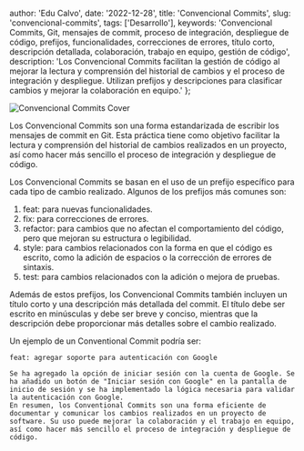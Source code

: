 
  author: 'Edu Calvo',
  date: '2022-12-28',
  title: 'Convencional Commits',
  slug: 'convencional-commits',
  tags: ['Desarrollo'],
  keywords:
    'Convencional Commits, Git, mensajes de commit, proceso de integración, despliegue de código, prefijos, funcionalidades, correcciones de errores, título corto, descripción detallada, colaboración, trabajo en equipo, gestión de código',
  description:
    'Los Convencional Commits facilitan la gestión de código al mejorar la lectura y comprensión del historial de cambios y el proceso de integración y despliegue. Utilizan prefijos y descripciones para clasificar cambios y mejorar la colaboración en equipo.'
};


<Image
  className="w-full rounded-md"
  src={coverImg}
  alt="Convencional Commits Cover"
  priority
/>

Los Convencional Commits son una forma estandarizada de escribir los mensajes de commit en Git. Esta práctica tiene como objetivo facilitar la lectura y comprensión del historial de cambios realizados en un proyecto, así como hacer más sencillo el proceso de integración y despliegue de código.

Los Convencional Commits se basan en el uso de un prefijo específico para cada tipo de cambio realizado. Algunos de los prefijos más comunes son:

1. feat: para nuevas funcionalidades.
2. fix: para correcciones de errores.
3. refactor: para cambios que no afectan el comportamiento del código, pero que mejoran su estructura o legibilidad.
4. style: para cambios relacionados con la forma en que el código es escrito, como la adición de espacios o la corrección de errores de sintaxis.
5. test: para cambios relacionados con la adición o mejora de pruebas.

Además de estos prefijos, los Convencional Commits también incluyen un título corto y una descripción más detallada del commit. El título debe ser escrito en minúsculas y debe ser breve y conciso, mientras que la descripción debe proporcionar más detalles sobre el cambio realizado.

Un ejemplo de un Conventional Commit podría ser:

```shell
feat: agregar soporte para autenticación con Google

Se ha agregado la opción de iniciar sesión con la cuenta de Google. Se ha añadido un botón de "Iniciar sesión con Google" en la pantalla de inicio de sesión y se ha implementado la lógica necesaria para validar la autenticación con Google.
En resumen, los Conventional Commits son una forma eficiente de documentar y comunicar los cambios realizados en un proyecto de software. Su uso puede mejorar la colaboración y el trabajo en equipo, así como hacer más sencillo el proceso de integración y despliegue de código.
```
